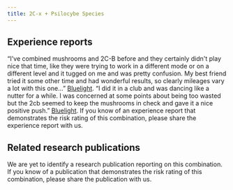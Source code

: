 ---
title: 2C-x + Psilocybe Species
---

## Experience reports

“I've combined mushrooms and 2C-B before and they certainly didn't play nice that time, like they were trying to work in a different mode or on a different level and it tugged on me and was pretty confusion. My best friend tried it some other time and had wonderful results, so clearly mileages vary a lot with this one…” [Bluelight](https://bluelight.org/xf/threads/combo-subthread-2c-b-tryptamines.398833/page-2).
“I did it in a club and was dancing like a nutter for a while. I was concerned at some points about being too wasted but the 2cb seemed to keep the mushrooms in check and gave it a nice positive push.” [Bluelight](https://bluelight.org/xf/threads/combo-subthread-2c-b-tryptamines.398833/page-4).
If you know of an experience report that demonstrates the risk rating of this combination, please share the experience report with us.


## Related research publications

We are yet to identify a research publication reporting on this combination. If you know of a publication that demonstrates the risk rating of this combination, please share the publication with us.
